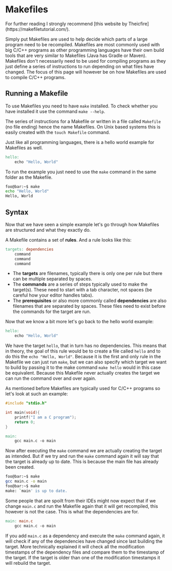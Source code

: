 
# Makefiles

<Callout type="info">
    For further reading I strongly recommend [this website by Theicfire](https://makefiletutorial.com/).
</Callout>

Simply put Makefiles are used to help decide which parts of a large program need to be recompiled. Makefiles are most
commonly used with big C/C++ programs as other programming languages have their own build tools that are very similar to
Makefiles (Java has Gradle or Maven). Makefiles don't necessarily need to be used for compiling programs as they just
define a series of instructions to run depending on what files have changed. The focus of this page will however be on
how Makefiles are used to compile C/C++ programs.

## Running a Makefile

To use Makefiles you need to have `make` installed. To check whether you have installed it use the
command `make --help`.

The series of instructions for a Makefile or written in a file called `Makefile` (no file ending) hence the name
Makefiles. On Unix based systems this is easily created with the `touch Makefile` command.

Just like all programming languages, there is a hello world example for Makefiles as well.

```makefile filename="Makefile"
hello:
    echo "Hello, World"
```

To run the example you just need to use the `make` command in the same folder as the Makefile.

```bash
foo@bar:~$ make
echo "Hello, World"
Hello, World
```

## Syntax

Now that we have seen a simple example let's go through how Makefiles are structured and what they exactly do.

A Makefile contains a set of **rules**. And a rule looks like this:

```makefile filename="Makefile"
targets: dependencies
    command
    command
    command
```

- The **targets** are filenames, typically there is only one per rule but there can be multiple separated by spaces.
- The **commands** are a series of steps typically used to make the target(s). These need to start with a tab character,
not spaces (be careful how your editor handles tabs).
- The **prerequisites** or also more commonly called **dependencies** are also filenames that are separated by spaces.
These files need to exist before the commands for the target are run.

Now that we know a bit more let's go back to the hello world example:

```makefile filename="Makefile"
hello:
    echo "Hello, World"
```

We have the target `hello`, that in turn has no dependencies. This means that in theory, the goal of this rule would be
to create a file called `hello` and to do this the `echo "Hello, World"`. Because it is the first and only rule in the
Makefile we can just run `make`, but we can also specify which target we want to build by passing it to the make
command `make hello` would in this case be equivalent. Because this Makefile never actually creates the target we can
run the command over and over again.

As mentioned before Makefiles are typically used for C/C++ programs so let's look at such an example:

```c filename="main.c"
#include "stdio.h"

int main(void){
    printf("I am a C program");
    return 0;
}
```

```makefile filename="Makefile"
main:
    gcc main.c -o main
```

Now after executing the `make` command we are actually creating the target as intended. But if we try and run the `make`
command again it will say that the target is already up to date. This is because the main file has already been created.

```bash
foo@bar:~$ make
gcc main.c -o main
foo@bar:~$ make
make: `main' is up to date.
```

Some people that are spoilt from their IDEs might now expect that if we change `main.c` and run the Makefile again that
it will get recompiled, this however is not the case. This is what the dependencies are for.

```makefile filename="Makefile"
main: main.c
    gcc main.c -o main
```

If you add `main.c` as a dependency and execute the `make` command again, it will check if any of the dependencies have
changed since last building the target. More technically explained it will check all the modification timestamps of the
dependency files and compare them to the timestamp of the target. If the target is older than one of the modification
timestamps it will rebuild the target.

